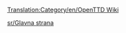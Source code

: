 [[Translation:Category/en/OpenTTD Wiki]]

{{en/Bilingual box| Sr
| Ova kategorija sadrži materijal povezan sa raznim aspektima upravljanja OpenTTD vikijem.
| ''This category contains material relating to various administration aspects of the OpenTTD Wiki.''}}


[[sr/Glavna strana]]